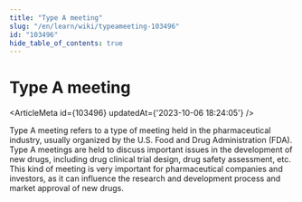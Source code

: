 ```yaml
---
title: "Type A meeting"
slug: "/en/learn/wiki/typeameeting-103496"
id: "103496"
hide_table_of_contents: true
---
```



# Type A meeting

<ArticleMeta id={103496} updatedAt={'2023-10-06 18:24:05'} />
<div className='border-solid border-b border-t-0 my-4 border-[var(--ifm-color-gray-300)]' />

Type A meeting refers to a type of meeting held in the pharmaceutical industry, usually organized by the U.S. Food and Drug Administration (FDA). Type A meetings are held to discuss important issues in the development of new drugs, including drug clinical trial design, drug safety assessment, etc. This kind of meeting is very important for pharmaceutical companies and investors, as it can influence the research and development process and market approval of new drugs.
